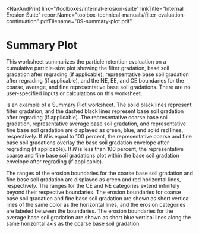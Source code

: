
<NavAndPrint 
  link="/toolboxes/internal-erosion-suite" 
  linkTitle="Internal Erosion Suite" 
  reportName="toolbox-technical-manuals/filter-evaluation-continuation" 
  pdfFilename="09-summary-plot.pdf"
></NavAndPrint>

# Summary Plot

This worksheet summarizes the particle retention evaluation on a cumulative particle-size plot showing the filter gradation, base soil gradation after regrading (if applicable),
representative base soil gradation after regrading (if applicable), and the NE, EE, and CE boundaries for the coarse, average, and fine representative base soil gradations.
There are no user-specified inputs or calculations on this worksheet.

<FigReference parentDocId="107" figKey="summary-plot" /> is an example of a Summary Plot worksheet. The solid black lines represent filter gradation, and the dashed black lines 
represent base soil gradation after regrading (if applicable). The representative coarse base soil gradation, representative average base soil gradation, and representative fine 
base soil gradation are displayed as green, blue, and solid red lines, respectively. If *N* is equal to 100 percent, the representative coarse and fine base soil gradations 
overlay the base soil gradation envelope after regrading (if applicable). If *N* is less than 100 percent, the representative coarse and fine base soil gradations plot within 
the base soil gradation envelope after regrading (if applicable).

The ranges of the erosion boundaries for the coarse base soil gradation and fine base soil gradation are displayed as green and red horizontal lines, respectively. The ranges
for the CE and NE categories extend infinitely beyond their respective boundaries. The erosion boundaries for coarse base soil gradation and fine base soil gradation are shown
as short vertical lines of the same color as the horizontal lines, and the erosion categories are labeled between the boundaries. The erosion boundaries for the average base
soil gradation are shown as short blue vertical lines along the same horizontal axis as the coarse base soil gradation.

<Figure
  parentDocId="107"
  docId="09-summary-plot.mdx"
  figKey="summary-plot"
  src="figures/toolbox-technical-manuals/filter-evaluation-continuation/figure33.png"
  alt="Summary Plot worksheet."
  caption="Summary Plot worksheet."
/>

<CitationFootnote />
